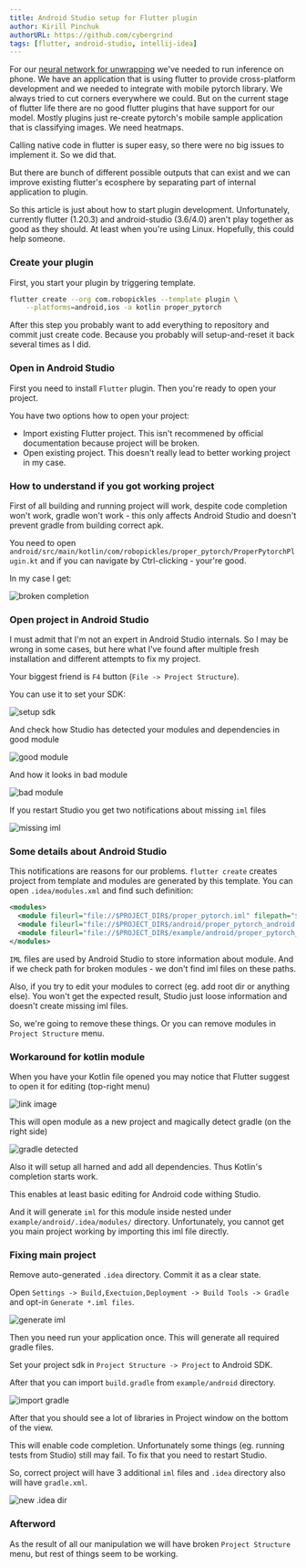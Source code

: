 ```yaml
---
title: Android Studio setup for Flutter plugin
author: Kirill Pinchuk
authorURL: https://github.com/cybergrind
tags: [flutter, android-studio, intellij-idea]
---
```


For our [neural network for unwrapping](https://perfectlabel.io) we've needed to run inference on phone. We have an application that is using flutter to provide cross-platform development and we needed to integrate with mobile pytorch library. We always tried to cut corners everywhere we could. But on the current stage of flutter life there are no good flutter plugins that have support for our model. Mostly plugins just re-create pytorch's mobile sample application that is classifying images. We need heatmaps.

Calling native code in flutter is super easy, so there were no big issues to implement it. So we did that.

But there are bunch of different possible outputs that can exist and we can improve existing flutter's ecosphere by separating part of internal application to plugin.

So this article is just about how to start plugin development. Unfortunately, currently flutter (1.20.3) and android-studio (3.6/4.0) aren't play together as good as they should. At least when you're using Linux. Hopefully, this could help someone.

<!--truncate-->

### Create your plugin

First, you start your plugin by triggering template.

```bash
flutter create --org com.robopickles --template plugin \
    --platforms=android,ios -a kotlin proper_pytorch
```

After this step you probably want to add everything to repository and commit just create code. Because you probably will setup-and-reset it back several times as I did.

### Open in Android Studio

First you need to install `Flutter` plugin. Then you're ready to open your project.

You have two options how to open your project:

* Import existing Flutter project. This isn't recommened by official documentation because project will be broken.
* Open existing project. This doesn't really lead to better working project in my case.

### How to understand if you got working project

First of all building and running project will work, despite code completion won't work, gradle won't work - this only affects Android Studio and doesn't prevent gradle from building correct apk.

You need to open `android/src/main/kotlin/com/robopickles/proper_pytorch/ProperPytorchPlugin.kt` and if you can navigate by Ctrl-clicking - your're good.

In my case I get:

![broken completion](/img/blog/2020-09-13-flutter-and-android-studio/01_broken_completion.png)

### Open project in Android Studio

I must admit that I'm not an expert in Android Studio internals. So I may be wrong in some cases, but here what I've found after multiple fresh installation and different attempts to fix my project.

Your biggest friend is `F4` button (`File -> Project Structure`).

You can use it to set your SDK:

![setup sdk](/img/blog/2020-09-13-flutter-and-android-studio/02_setup_sdk.png)

And check how Studio has detected your modules and dependencies in good module

![good module](/img/blog/2020-09-13-flutter-and-android-studio/03_good_module.png)

And how it looks in bad module

![bad module](/img/blog/2020-09-13-flutter-and-android-studio/04_bad_module.png)

If you restart Studio you get two notifications about missing `iml` files

![missing iml](/img/blog/2020-09-13-flutter-and-android-studio/05_no_iml_notification.png)

### Some details about Android Studio

This notifications are reasons for our problems. `flutter create` creates project from template and modules are generated by this template. You can open `.idea/modules.xml` and find such definition:

```xml
<modules>
  <module fileurl="file://$PROJECT_DIR$/proper_pytorch.iml" filepath="$PROJECT_DIR$/proper_pytorch.iml" />
  <module fileurl="file://$PROJECT_DIR$/android/proper_pytorch_android.iml" filepath="$PROJECT_DIR$/android/proper_pytorch_android.iml" />
  <module fileurl="file://$PROJECT_DIR$/example/android/proper_pytorch_example_android.iml" filepath="$PROJECT_DIR$/example/android/proper_pytorch_example_android.iml" />
</modules>
```

`IML` files are used by Android Studio to store information about module. And if we check path for broken modules - we don't find iml files on these paths.

Also, if you try to edit your modules to correct (eg. add root dir or anything else). You won't get the expected result, Studio just loose information and doesn't create missing iml files.

So, we're going to remove these things. Or you can remove modules in `Project Structure` menu.


### Workaround for kotlin module

When you have your Kotlin file opened you may notice that Flutter suggest to open it for editing (top-right menu)

![link image](/img/blog/2020-09-13-flutter-and-android-studio/06_open_for_editing.png)

This will open module as a new project and magically detect gradle (on the right side)

![gradle detected](/img/blog/2020-09-13-flutter-and-android-studio/07_gradle_detected.png)

Also it will setup all harned and add all dependencies. Thus Kotlin's completion starts work.

This enables at least basic editing for Android code withing Studio.


And it will generate `iml` for this module inside nested under `example/android/.idea/modules/` directory. Unfortunately, you cannot get you main project working by importing this iml file directly.

### Fixing main project

Remove auto-generated `.idea` directory. Commit it as a clear state.

Open `Settings -> Build,Exectuion,Deployment -> Build Tools -> Gradle` and opt-in `Generate *.iml files`.

![generate iml](/img/blog/2020-09-13-flutter-and-android-studio/08_generate_iml.png)

Then you need run your application once. This will generate all required gradle files.

Set your project sdk in `Project Structure -> Project` to Android SDK.

After that you can import `build.gradle` from `example/android` directory.

![import gradle](/img/blog/2020-09-13-flutter-and-android-studio/09_import_gradle.png)

After that you should see a lot of libraries in Project window on the bottom of the view.

This will enable code completion. Unfortunately some things (eg. running tests from Studio) still may fail. To fix that you need to restart Studio.

So, correct project will have 3 additional `iml` files and `.idea` directory also will have `gradle.xml`.

![new .idea dir](/img/blog/2020-09-13-flutter-and-android-studio/10_good_idea.png)

### Afterword

As the result of all our manipulation we will have broken `Project Structure` menu, but rest of things seem to be working.

